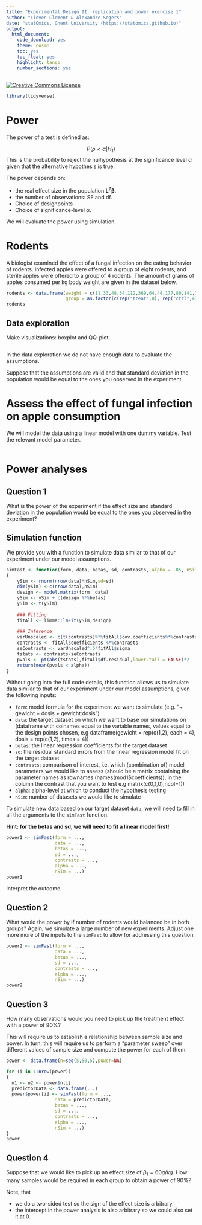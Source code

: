 ```yaml
---
title: "Experimental Design II: replication and power exercise 1"
author: "Lieven Clement & Alexandre Segers"
date: "statOmics, Ghent University (https://statomics.github.io)"
output:
  html_document:
    code_download: yes
    theme: cosmo
    toc: yes
    toc_float: yes
    highlight: tango
    number_sections: yes
---
```



<a rel="license" href="https://creativecommons.org/licenses/by-nc-sa/4.0"><img alt="Creative Commons License" style="border-width:0" src="https://i.creativecommons.org/l/by-nc-sa/4.0/88x31.png" /></a>

```r
library(tidyverse)
```

# Power

The power of a test is defined as:

$$P(p < 
\alpha | H_1)$$
This is the probability to reject the nulhypothesis at the significance level $\alpha$ given that the alternative hypothesis is true. 

The power depends on:

- the real effect size in the population $\mathbf{L}^T\boldsymbol{\beta}$.
- the number of observations: SE and df.
- Choice of designpoints 
- Choice of significance-level $\alpha$. 

We will evaluate the power using simulation.

# Rodents

A biologist examined the effect of a fungal infection on the eating behavior of rodents. 
Infected apples were offered to a group of eight rodents, and sterile apples were offered to a group of 4 rodents. The amount of grams of apples consumed per kg body weight are given in the dataset below. 

```r
rodents <- data.frame(weight = c(11,33,48,34,112,369,64,44,177,80,141,332),
                      group = as.factor(c(rep("treat",8), rep("ctrl",4))))
rodents 
```

## Data exploration

Make visualizations: boxplot and QQ-plot.

```r
```

In the data exploration we do not have enough data to evaluate the assumptions.

Suppose that the assumptions are valid and that standard deviation in the
population would be equal to the ones you observed in the experiment.

# Assess the effect of fungal infection on apple consumption

We will model the data using a linear model with one dummy variable. Test the
relevant model parameter.

```r
```

# Power analyses

## Question 1

What is the power of the experiment if the effect size and standard deviation 
in the population would be equal to the ones you observed in the experiment?

## Simulation function

We provide you with a function to simulate data similar to that of our 
experiment under our model assumptions. 

```r
simFast <- function(form, data, betas, sd, contrasts, alpha = .05, nSim = 10000)
{
    ySim <- rnorm(nrow(data)*nSim,sd=sd)
    dim(ySim) <-c(nrow(data),nSim)
    design <- model.matrix(form, data)
    ySim <- ySim + c(design %*%betas)
    ySim <- t(ySim)
  
    ### Fitting
    fitAll <- limma::lmFit(ySim,design)
  
    ### Inference
    varUnscaled <- c(t(contrasts)%*%fitAll$cov.coefficients%*%contrasts)
    contrasts <- fitAll$coefficients %*%contrasts
    seContrasts <- varUnscaled^.5*fitAll$sigma
    tstats <- contrasts/seContrasts
    pvals <- pt(abs(tstats),fitAll$df.residual,lower.tail = FALSE)*2
    return(mean(pvals < alpha))
}
```

Without going into the full code details, this function allows us to simulate 
data similar to that of our experiment under our model assumptions, given the 
following inputs:

- `form`: model formula for the experiment we want to simulate (e.g. "~ gewicht + dosis + gewicht:dosis")
- `data`: the target dataset on which we want to base our simulations on (dataframe with colnames equal to the variable names, values equal to the design points chosen, e.g dataframe(gewicht = rep(c(1,2), each = 4), dosis = rep(c(1,2), times = 4))
- `betas`: the linear regression coefficients for the target dataset
- `sd`: the residual standard errors from the linear regression model fit on 
the target dataset
- `contrasts`: comparison of interest, i.e. which (combination of) model 
parameters we would like to assess (should be a matrix containing the parameter names as rownames (names(mod1$coefficients)), in the column the contrast that you want to test e.g matrix(c(0,1,0),ncol=1))
- `alpha`: alpha-level at which to conduct the hypothesis testing
- `nSim`: number of datasets we would like to simulate

To simulate new data based on our target dataset `data`, we will need to 
fill in all the arguments to the `simFast` function.

**Hint: for the betas and sd, we will need to fit a linear model first!**

```r
power1 <- simFast(form = ..., 
                  data = ..., 
                  betas = ..., 
                  sd = ..., 
                  contrasts = ..., 
                  alpha = ..., 
                  nSim = ...)
power1
```

Interpret the outcome.

## Question 2

What would the power by if number of rodents would balanced be in both groups?
Again, we simulate a large number of new experiments. Adjust one more more
of the inputs to the `simFast` to allow for addressing this question.

```r
power2 <- simFast(form = ..., 
                  data = ..., 
                  betas = ..., 
                  sd = ..., 
                  contrasts = ..., 
                  alpha = ..., 
                  nSim = ...)
power2
```

## Question 3

How many observations would you need to pick up the treatment effect with 
a power of 90%?

This will require us to establish a relationship between sample size and power.
In turn, this will require us to perform a "parameter sweep" over different
values of sample size and compute the power for each of them.

```r

power <- data.frame(n=seq(5,50,5),power=NA)

for (i in 1:nrow(power))
{
  n1 <- n2 <- power$n[i]
  predictorData <- data.frame(...)
  power$power[i] <- simFast(form = ..., 
                  data = predictorData, 
                  betas = ..., 
                  sd = ..., 
                  contrasts = ..., 
                  alpha = ..., 
                  nSim = ...)
}
power
```

## Question 4

Suppose that we would like to pick up an effect size of $\beta_1 = 60 g/kg$. 
How many samples would be required in each group to obtain a power of 90%?

Note, that 

- we do a two-sided test so the sign of the effect size is arbitrary. 
- the intercept in the power analysis is also arbitrary so we could also set it at 0. 

```r
```